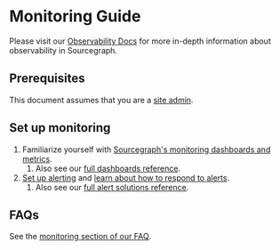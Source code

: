 # Monitoring Guide

Please visit our [Observability Docs](/admin/observability) for more in-depth information about observability in Sourcegraph.

## Prerequisites

This document assumes that you are a [site admin](/admin/).

## Set up monitoring

1. Familiarize yourself with [Sourcegraph's monitoring dashboards and metrics](/admin/observability/metrics).
   1. Also see our [full dashboards reference](/admin/observability/dashboards).
1. [Set up alerting](/admin/observability/alerting#setting-up-alerting) and [learn about how to respond to alerts](/admin/observability/alerting#understanding-alerts).
   1. Also see our [full alert solutions reference](/admin/observability/alerts).

## FAQs

See the [monitoring section of our FAQ](/admin/faq#monitoring).
